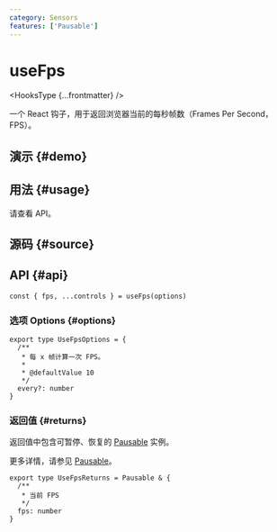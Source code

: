 ```yaml
---
category: Sensors
features: ['Pausable']
---
```


# useFps


<HooksType {...frontmatter} />

一个 React 钩子，用于返回浏览器当前的每秒帧数（Frames Per Second，FPS）。

## 演示 \{#demo}


<App />

## 用法 \{#usage}

请查看 API。

## 源码 \{#source}


<Source />

## API \{#api}

```tsx
const { fps, ...controls } = useFps(options)
```

### 选项 Options \{#options}

```tsx
export type UseFpsOptions = {
  /**
   * 每 x 帧计算一次 FPS。
   *
   * @defaultValue 10
   */
  every?: number
}
```

### 返回值 \{#returns}

返回值中包含可暂停、恢复的 [Pausable](/docs/features/pausable) 实例。

更多详情，请参见 [Pausable](/docs/features/pausable)。

```tsx
export type UseFpsReturns = Pausable & {
  /**
   * 当前 FPS
   */
  fps: number
}
```
